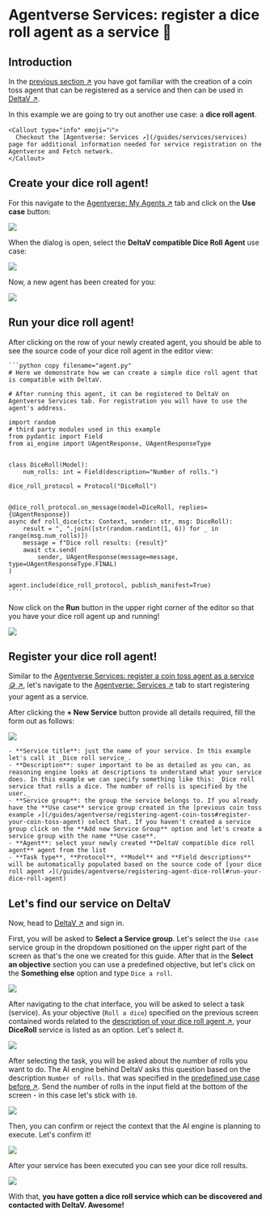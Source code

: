 
# Agentverse Services: register a dice roll agent as a service 🎲

## Introduction

In the [previous section ↗️](/guides/agentverse/registering-agent-coin-toss) you have got familiar with the creation of a coin toss agent that can be registered as a service and then can be used in [DeltaV ↗️](/concepts/ai-engine/deltav).

In this example we are going to try out another use case: a **dice roll agent**.

    <Callout type="info" emoji="ℹ️">
      Checkout the [Agentverse: Services ↗️](/guides/services/services) page for additional information needed for service registration on the Agentverse and Fetch network.
    </Callout>

## Create your dice roll agent!

For this navigate to the [Agentverse: My Agents ↗️](https://agentverse.ai/agents) tab and click on the **Use case** button:

![](../../../src/images/guides/agentverse/registering-agent-coin-toss/hosted-agent-use-case-button.png)

When the dialog is open, select the **DeltaV compatible Dice Roll Agent** use case:

![](../../../src/images/guides/agentverse/registering-agent-dice-roll/use-case-dialog.png)

Now, a new agent has been created for you:

![](../../../src/images/guides/agentverse/registering-agent-dice-roll/hosted-agent-in-list.png)

## Run your dice roll agent!

After clicking on the row of your newly created agent, you should be able to see the source code of your dice roll agent in the editor view:

    ```python copy filename="agent.py"
    # Here we demonstrate how we can create a simple dice roll agent that is compatible with DeltaV.

    # After running this agent, it can be registered to DeltaV on Agentverse Services tab. For registration you will have to use the agent's address.

    import random
    # third party modules used in this example
    from pydantic import Field
    from ai_engine import UAgentResponse, UAgentResponseType


    class DiceRoll(Model):
        num_rolls: int = Field(description="Number of rolls.")

    dice_roll_protocol = Protocol("DiceRoll")


    @dice_roll_protocol.on_message(model=DiceRoll, replies={UAgentResponse})
    async def roll_dice(ctx: Context, sender: str, msg: DiceRoll):
        result = ", ".join([str(random.randint(1, 6)) for _ in range(msg.num_rolls)])
        message = f"Dice roll results: {result}"
        await ctx.send(
            sender, UAgentResponse(message=message, type=UAgentResponseType.FINAL)
    )

    agent.include(dice_roll_protocol, publish_manifest=True)
    ````

Now click on the **Run** button in the upper right corner of the editor so that you have your dice roll agent up and running!

![](../../../src/images/guides/agentverse/registering-agent-dice-roll/run-hosted-agent.png)

## Register your dice roll agent!

Similar to the [Agentverse Services: register a coin toss agent as a service 🪙 ↗️](/guides/agentverse/registering-agent-coin-toss#register-your-coin-toss-agent), let's navigate to the [Agentverse: Services ↗️](https://agentverse.ai/services) tab to start registering your agent as a service.

After clicking the **+ New Service** button provide all details required, fill the form out as follows:

![](../../../src/images/guides/agentverse/registering-agent-dice-roll/new-service-dialog.png)

    - **Service title**: just the name of your service. In this example let's call it _Dice roll service_.
    - **Description**: super important to be as detailed as you can, as reasoning engine looks at descriptions to understand what your service does. In this example we can specify something like this: _Dice roll service that rolls a dice. The number of rolls is specified by the user._
    - **Service group**: the group the service belongs to. If you already have the **Use case** service group created in the [previous coin toss example ↗️](/guides/agentverse/registering-agent-coin-toss#register-your-coin-toss-agent) select that. If you haven't created a service group click on the **Add new Service Group** option and let's create a service group with the name **Use case**.
    - **Agent**: select your newly created **DeltaV compatible dice roll agent** agent from the list
    - **Task type**, **Protocol**, **Model** and **Field descriptions** will be automatically populated based on the source code of [your dice roll agent ↗️](/guides/agentverse/registering-agent-dice-roll#run-your-dice-roll-agent)

## Let's find our service on DeltaV

Now, head to [DeltaV ↗️](https://deltav.agentverse.ai/) and sign in.

First, you will be asked to **Select a Service group**. Let's select the `Use case` service group in the dropdown positioned on the upper right part of the screen as that's the one we created for this guide. After that in the **Select an objective** section you can use a predefined objective, but let's click on the **Something else** option and type `Dice a roll`.

![](../../../src/images/guides/agentverse/registering-agent-dice-roll/select-service-group.png)

After navigating to the chat interface, you will be asked to select a task (service). As your objective (`Roll a dice`) specified on the previous screen contained words related to the [description of your dice roll agent ↗️](/guides/agentverse/registering-agent-dice-roll#register-your-dice-roll-agent), your **DiceRoll** service is listed as an option. Let's select it.

![](../../../src/images/guides/agentverse/registering-agent-dice-roll/select-task.png)

After selecting the task, you will be asked about the number of rolls you want to do. The AI engine behind DeltaV asks this question based on the description `Number of rolls.` that was specified in the [predefined use case before ↗️](/guides/agentverse/registering-agent-dice-roll#run-your-dice-roll-agent). Send the number of rolls in the input field at the bottom of the screen - in this case let's stick with `10`.

![](../../../src/images/guides/agentverse/registering-agent-dice-roll/select-option.png)

Then, you can confirm or reject the context that the AI engine is planning to execute. Let's confirm it!

![](../../../src/images/guides/agentverse/registering-agent-dice-roll/confirm-context.png)

After your service has been executed you can see your dice roll results.

![](../../../src/images/guides/agentverse/registering-agent-dice-roll/task-completed.png)

With that, **you have gotten a dice roll service which can be discovered and contacted with DeltaV. Awesome!**
